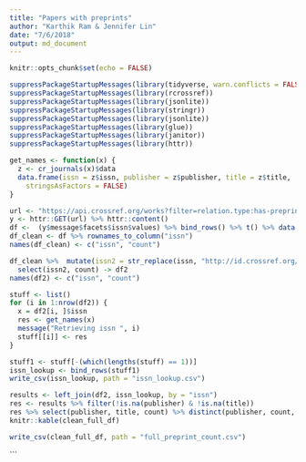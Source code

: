 ```yaml
---
title: "Papers with preprints"
author: "Karthik Ram & Jennifer Lin"
date: "7/6/2018"
output: md_document
---
```


```r
knitr::opts_chunk$set(echo = FALSE)
```


```r
suppressPackageStartupMessages(library(tidyverse, warn.conflicts = FALSE, quietly = TRUE))
suppressPackageStartupMessages(library(rcrossref))
suppressPackageStartupMessages(library(jsonlite))
suppressPackageStartupMessages(library(stringr))
suppressPackageStartupMessages(library(jsonlite))
suppressPackageStartupMessages(library(glue))
suppressPackageStartupMessages(library(janitor))
suppressPackageStartupMessages(library(httr))
```


```r
get_names <- function(x) {
  z <- cr_journals(x)$data
  data.frame(issn = z$issn, publisher = z$publisher, title = z$title, 
    stringsAsFactors = FALSE)
}
```

```r
url <- "https://api.crossref.org/works?filter=relation.type:has-preprint&facet=issn:*"
y <- httr::GET(url) %>% httr::content()
df <-  (y$message$facets$issn$values) %>% bind_rows() %>% t() %>% data.frame()
df_clean <- df %>% rownames_to_column("issn")
names(df_clean) <- c("issn", "count")

df_clean %>%  mutate(issn2 = str_replace(issn, "http://id.crossref.org/issn/", "")) %>% 
  select(issn2, count) -> df2
names(df2) <- c("issn", "count")
```

```r
stuff <- list()
for (i in 1:nrow(df2)) {
  x = df2[i, ]$issn
  res <- get_names(x)
  message("Retrieving issn ", i)
  stuff[[i]] <- res
}

stuff1 <- stuff[-(which(lengths(stuff) == 1))]
issn_lookup <- bind_rows(stuff1)
write_csv(issn_lookup, path = "issn_lookup.csv")
```


```r
results <- left_join(df2, issn_lookup, by = "issn")
res <- results %>% filter(!is.na(publisher) & !is.na(title))
res %>% select(publisher, title, count) %>% distinct(publisher, count, title) -> clean_full_df
knitr::kable(clean_full_df)
```

```r
write_csv(clean_full_df, path = "full_preprint_count.csv") 
```




```

